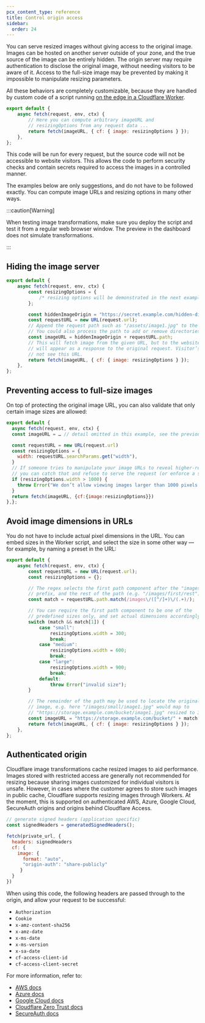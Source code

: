 ```yaml
---
pcx_content_type: reference
title: Control origin access
sidebar:
  order: 24
---
```


You can serve resized images without giving access to the original image. Images can be hosted on another server outside of your zone, and the true source of the image can be entirely hidden. The origin server may require authentication to disclose the original image, without needing visitors to be aware of it. Access to the full-size image may be prevented by making it impossible to manipulate resizing parameters.

All these behaviors are completely customizable, because they are handled by custom code of a script running [on the edge in a Cloudflare Worker](/images/transform-images/transform-via-workers/).

```js
export default {
	async fetch(request, env, ctx) {
		// Here you can compute arbitrary imageURL and
		// resizingOptions from any request data ...
		return fetch(imageURL, { cf: { image: resizingOptions } });
	},
};
```

This code will be run for every request, but the source code will not be accessible to website visitors. This allows the code to perform security checks and contain secrets required to access the images in a controlled manner.

The examples below are only suggestions, and do not have to be followed exactly. You can compute image URLs and resizing options in many other ways.

:::caution[Warning]

When testing image transformations, make sure you deploy the script and test it from a regular web browser window. The preview in the dashboard does not simulate transformations.

:::

## Hiding the image server

```js
export default {
	async fetch(request, env, ctx) {
		const resizingOptions = {
			/* resizing options will be demonstrated in the next example */
		};

		const hiddenImageOrigin = "https://secret.example.com/hidden-directory";
		const requestURL = new URL(request.url);
		// Append the request path such as "/assets/image1.jpg" to the hiddenImageOrigin.
		// You could also process the path to add or remove directories, modify filenames, etc.
		const imageURL = hiddenImageOrigin + requestURL.path;
		// This will fetch image from the given URL, but to the website's visitors this
		// will appear as a response to the original request. Visitor’s browser will
		// not see this URL.
		return fetch(imageURL, { cf: { image: resizingOptions } });
	},
};
```

## Preventing access to full-size images

On top of protecting the original image URL, you can also validate that only certain image sizes are allowed:

```js
export default {
  async fetch(request, env, ctx) {
  const imageURL = … // detail omitted in this example, see the previous example

  const requestURL = new URL(request.url)
  const resizingOptions = {
    width: requestURL.searchParams.get("width"),
  }
  // If someone tries to manipulate your image URLs to reveal higher-resolution images,
  // you can catch that and refuse to serve the request (or enforce a smaller size, etc.)
  if (resizingOptions.width > 1000) {
    throw Error("We don’t allow viewing images larger than 1000 pixels wide")
  }
  return fetch(imageURL, {cf:{image:resizingOptions}})
},};
```

## Avoid image dimensions in URLs

You do not have to include actual pixel dimensions in the URL. You can embed sizes in the Worker script, and select the size in some other way — for example, by naming a preset in the URL:

```js
export default {
	async fetch(request, env, ctx) {
		const requestURL = new URL(request.url);
		const resizingOptions = {};

		// The regex selects the first path component after the "images"
		// prefix, and the rest of the path (e.g. "/images/first/rest")
		const match = requestURL.path.match(/images\/([^/]+)\/(.+)/);

		// You can require the first path component to be one of the
		// predefined sizes only, and set actual dimensions accordingly.
		switch (match && match[1]) {
			case "small":
				resizingOptions.width = 300;
				break;
			case "medium":
				resizingOptions.width = 600;
				break;
			case "large":
				resizingOptions.width = 900;
				break;
			default:
				throw Error("invalid size");
		}

		// The remainder of the path may be used to locate the original
		// image, e.g. here "/images/small/image1.jpg" would map to
		// "https://storage.example.com/bucket/image1.jpg" resized to 300px.
		const imageURL = "https://storage.example.com/bucket/" + match[2];
		return fetch(imageURL, { cf: { image: resizingOptions } });
	},
};
```

## Authenticated origin

Cloudflare image transformations cache resized images to aid performance. Images stored with restricted access are generally not recommended for resizing because sharing images customized for individual visitors is unsafe. However, in cases where the customer agrees to store such images in public cache, Cloudflare supports resizing images through Workers. At the moment, this is supported on authenticated AWS, Azure, Google Cloud, SecureAuth origins and origins behind Cloudflare Access.

```js null {9}
// generate signed headers (application specific)
const signedHeaders = generatedSignedHeaders();

fetch(private_url, {
  headers: signedHeaders
  cf: {
    image: {
      format: "auto",
      "origin-auth": "share-publicly"
     }
  }
})
```

When using this code, the following headers are passed through to the origin, and allow your request to be successful:

- `Authorization`
- `Cookie`
- `x-amz-content-sha256`
- `x-amz-date`
- `x-ms-date`
- `x-ms-version`
- `x-sa-date`
- `cf-access-client-id`
- `cf-access-client-secret`

For more information, refer to:

- [AWS docs](https://docs.aws.amazon.com/AmazonS3/latest/API/sig-v4-authenticating-requests.html)
- [Azure docs](https://docs.microsoft.com/en-us/rest/api/storageservices/List-Containers2#request-headers)
- [Google Cloud docs](https://cloud.google.com/storage/docs/aws-simple-migration)
- [Cloudflare Zero Trust docs](/cloudflare-one/identity/service-tokens/)
- [SecureAuth docs](https://docs.secureauth.com/2104/en/authentication-api-guide.html)
